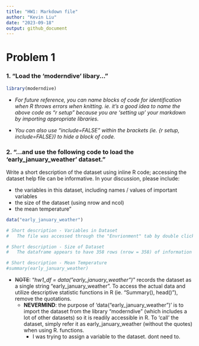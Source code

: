 ```yaml
---
title: "HW1: Markdown file"
author: "Kevin Liu"
date: "2023-09-18"
output: github_document
---
```


# Problem 1

### 1. "Load the 'moderndive' libary..."
```r
library(moderndive)
```

  *   _For future reference, you can name blocks of code for identification when R throws errors when knitting. ie. it's a good idea to name the above code as "r setup" because you are 'setting up' your markdown by importing appropriate libraries._

  *   _You can also use "include=FALSE" within the brackets (ie. {r setup, include=FALSE}) to hide a block of code._

### 2. "...and use the following code to load the 'early_january_weather' dataset." 

Write a short description of the dataset using inline R code; accessing the dataset help file can be informative. In your discussion, please include:

*   the variables in this dataset, including names / values of important variables
*   the size of the dataset (using nrow and ncol)
*   the mean temperature"
```r
data("early_january_weather")

# Short description - Variables in Dataset
#   The file was accessed through the "Envrionment" tab by double clicking on the dataframe. Of the variables, 1 is "chr" type, 4 are "int" types, 9 are "num" types, and 1 is "POSIXct" type (some kind of time format). The 4 int type variables (year, month, day, hour) record the time and seem to be summarized by the "POSIXct" type "time_hour" by combining all 4 variables into one. The 9 "num" types are all some measurement of the climate (temp, dewp, humid, wind_dir, wind_speed, wind_gust, precip, pressure, visib) supposedly relating to flying conditions. The final "chr" type seems to be the names of airports (i think "EWR" for "Newark").

# Short description - Size of Dataset
#   The dataframe appears to have 358 rows (nrow = 358) of information each with 15 variables (ncol = 15).

# Short description - Mean Temperature
#summary(early_january_weather)
```
*   ~~NOTE~~: "_hw1_df = data("early_january_weather")_" records the dataset as a single string "early_january_weather". To access the actual data and utilize descriptive statistic functions in R (ie. "Summary(), head()"), remove the quotations.
    *   __NEVERMIND__: the purpose of 'data("early_january_weather")' is to import the dataset from the library "moderndive" (which includes a lot of other datasets) so it is readily accessible in R. To 'call' the dataset, simply refer it as early_january_weather (without the quotes) when using R.  functions.
        * I was trying to assign a variable to the dataset. dont need to.
